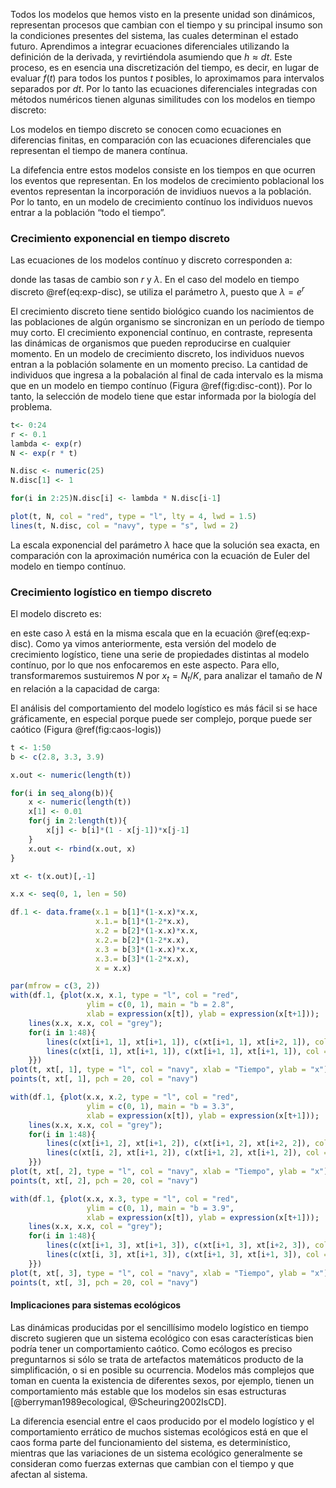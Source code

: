 Todos los modelos que hemos visto en la presente unidad son dinámicos, representan procesos que cambian con el tiempo y su principal insumo son la condiciones presentes del sistema, las cuales determinan el estado futuro. Aprendimos a integrar ecuaciones diferenciales utilizando la definición de la derivada, y revirtiéndola asumiendo que $h \approx dt$. Este proceso, es en esencia una discretización del tiempo, es decir, en lugar de evaluar $f(t)$ para todos los puntos $t$ posibles, lo aproximamos para intervalos separados por $dt$. Por lo tanto las ecuaciones diferenciales integradas con métodos numéricos tienen algunas similitudes con los modelos en tiempo discreto:

Los modelos en tiempo discreto se conocen como ecuaciones en diferencias finitas, en comparación con las ecuaciones diferenciales que representan el tiempo de manera contínua.

La difefencia entre estos modelos consiste en los tiempos en que ocurren los eventos que representan. En los modelos de crecimiento poblacional los eventos representan la incorporación de invidiuos nuevos a la población. Por lo tanto, en un modelo de crecimiento contínuo los individuos nuevos entrar a la población "todo el tiempo".

### Crecimiento exponencial en tiempo discreto

Las ecuaciones de los modelos contínuo y discreto corresponden a:

\begin{align}
\frac{dN}{dt} & = rN (\#eq:exp-cont) \\
N_{t+1} & = \lambda N (\#eq:exp-disc) 
\end{align}

donde las tasas de cambio son $r$ y $\lambda$. En el caso del modelo en tiempo discreto \@ref(eq:exp-disc), se utiliza el parámetro $\lambda$, puesto que  $\lambda = e^r$

El crecimiento discreto tiene sentido biológico cuando los nacimientos de las poblaciones de algún organismo se sincronizan en un período de tiempo muy corto. El crecimiento exponencial contínuo, en contraste, representa las dinámicas de organismos que pueden reproducirse en cualquier momento. En un modelo de crecimiento discreto, los individuos nuevos entran a la población solamente en un momento preciso. La cantidad de individuos que ingresa a la pobalación al final de cada intervalo es la misma que en un modelo en tiempo contínuo (Figura \@ref(fig:disc-cont)). Por lo tanto, la selección de modelo tiene que estar informada por la biología del problema.

```r
t<- 0:24
r <- 0.1
lambda <- exp(r)
N <- exp(r * t)

N.disc <- numeric(25)
N.disc[1] <- 1

for(i in 2:25)N.disc[i] <- lambda * N.disc[i-1]

plot(t, N, col = "red", type = "l", lty = 4, lwd = 1.5)
lines(t, N.disc, col = "navy", type = "s", lwd = 2)
```

La escala exponencial del parámetro $\lambda$ hace que la solución sea exacta, en comparación con la aproximación numérica con la ecuación de Euler del modelo en tiempo contínuo.

### Crecimiento logístico en tiempo discreto

El modelo discreto es:

\begin{equation}
N_{t+1} = \lambda N \left (1 - \frac{N}{K} \right)
\end{equation}

en este caso $\lambda$ está en la misma escala  que en la ecuación \@ref(eq:exp-disc). Como ya vimos anteriormente, esta versión del modelo de crecimiento logístico, tiene una serie de propiedades distintas al modelo contínuo, por lo que nos enfocaremos en este aspecto. Para ello, transformaremos sustuiremos $N$ por $x_t = N_t/K$, para analizar el tamaño de $N$ en relación a la capacidad de carga:

\begin{equation}
x_{t+1} = b(1-x_t)x_t (\#eq:logis-disc)
\end{equation}

El análisis del comportamiento del modelo logístico es más fácil si se hace gráficamente, en especial porque puede ser complejo, porque puede ser caótico (Figura \@ref(fig:caos-logis))

```r
t <- 1:50
b <- c(2.8, 3.3, 3.9)

x.out <- numeric(length(t))

for(i in seq_along(b)){
    x <- numeric(length(t))
    x[1] <- 0.01
    for(j in 2:length(t)){
        x[j] <- b[i]*(1 - x[j-1])*x[j-1]
    }
    x.out <- rbind(x.out, x)
}

xt <- t(x.out)[,-1]
```

```r
x.x <- seq(0, 1, len = 50)

df.1 <- data.frame(x.1 = b[1]*(1-x.x)*x.x,
                   x.1.= b[1]*(1-2*x.x),
                   x.2 = b[2]*(1-x.x)*x.x,
                   x.2.= b[2]*(1-2*x.x),
                   x.3 = b[3]*(1-x.x)*x.x,
                   x.3.= b[3]*(1-2*x.x),
                   x = x.x)

par(mfrow = c(3, 2))
with(df.1, {plot(x.x, x.1, type = "l", col = "red", 
                 ylim = c(0, 1), main = "b = 2.8",
                 xlab = expression(x[t]), ylab = expression(x[t+1]));
    lines(x.x, x.x, col = "grey");
    for(i in 1:48){
        lines(c(xt[i+1, 1], xt[i+1, 1]), c(xt[i+1, 1], xt[i+2, 1]), col = "navy")
        lines(c(xt[i, 1], xt[i+1, 1]), c(xt[i+1, 1], xt[i+1, 1]), col = "navy")
    }})
plot(t, xt[, 1], type = "l", col = "navy", xlab = "Tiempo", ylab = "x")
points(t, xt[, 1], pch = 20, col = "navy")

with(df.1, {plot(x.x, x.2, type = "l", col = "red",
                 ylim = c(0, 1), main = "b = 3.3",
                 xlab = expression(x[t]), ylab = expression(x[t+1]));
    lines(x.x, x.x, col = "grey");
    for(i in 1:48){
        lines(c(xt[i+1, 2], xt[i+1, 2]), c(xt[i+1, 2], xt[i+2, 2]), col = "navy")
        lines(c(xt[i, 2], xt[i+1, 2]), c(xt[i+1, 2], xt[i+1, 2]), col = "navy")
    }})
plot(t, xt[, 2], type = "l", col = "navy", xlab = "Tiempo", ylab = "x")
points(t, xt[, 2], pch = 20, col = "navy")

with(df.1, {plot(x.x, x.3, type = "l", col = "red",
                 ylim = c(0, 1), main = "b = 3.9",
                 xlab = expression(x[t]), ylab = expression(x[t+1]));
    lines(x.x, x.x, col = "grey");
    for(i in 1:48){
        lines(c(xt[i+1, 3], xt[i+1, 3]), c(xt[i+1, 3], xt[i+2, 3]), col = "navy")
        lines(c(xt[i, 3], xt[i+1, 3]), c(xt[i+1, 3], xt[i+1, 3]), col = "navy")
    }})
plot(t, xt[, 3], type = "l", col = "navy", xlab = "Tiempo", ylab = "x")
points(t, xt[, 3], pch = 20, col = "navy")

```

#### Implicaciones para sistemas ecológicos

Las dinámicas producidas por el sencillísimo modelo logístico en tiempo discreto sugieren que un sistema ecológico con esas características bien podría tener un comportamiento caótico. Como ecólogos es preciso preguntarnos si sólo se trata de artefactos matemáticos producto de la simplificación, o si en posible su ocurrencia. Modelos más complejos que toman en cuenta la existencia de diferentes sexos, por ejemplo, tienen un comportamiento más estable que los modelos sin esas estructuras [@berryman1989ecological, @Scheuring2002IsCD].

La diferencia esencial entre el caos producido por el modelo logístico y el comportamiento errático de muchos sistemas ecológicos está en que el caos forma parte del funcionamiento del sistema, es determinístico, mientras que las variaciones de un sistema ecológico generalmente se consideran como fuerzas externas que cambian con el tiempo y que afectan al sistema.
